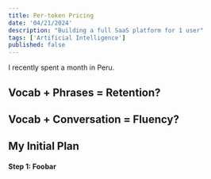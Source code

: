 ```yaml
---
title: Per-token Pricing
date: '04/21/2024'
description: "Building a full SaaS platform for 1 user"
tags: ['Artificial Intelligence']
published: false
---
```


I recently spent a month in Peru.

## Vocab + Phrases = Retention?

## Vocab + Conversation = Fluency?

## My Initial Plan

#### Step 1: Foobar